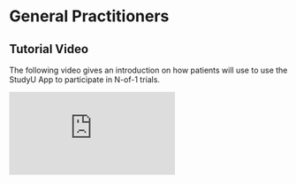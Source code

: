 # General Practitioners

## Tutorial Video

The following video gives an introduction on how patients will use to use the StudyU App to participate in N-of-1 trials.

<iframe
  src="https://www13.hpi.uni-potsdam.de/fileadmin/user_upload/fachgebiete/lippert/studyu/StudyU_tutorial_GP.mp4"
  frameborder="0"
  scrolling="no"
  allowfullscreen="true"
></iframe>

